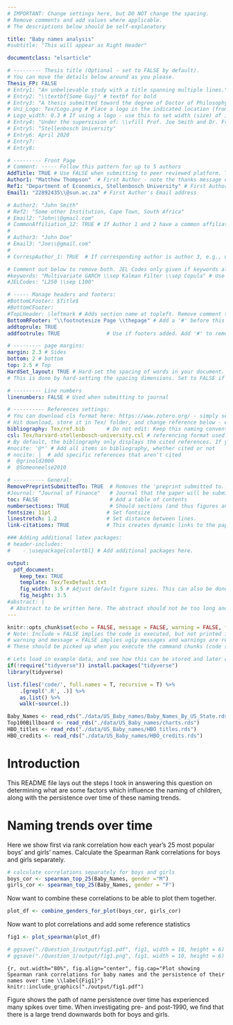 ```yaml
---
# IMPORTANT: Change settings here, but DO NOT change the spacing.
# Remove comments and add values where applicable.
# The descriptions below should be self-explanatory

title: "Baby names analysis"
#subtitle: "This will appear as Right Header"

documentclass: "elsarticle"

# --------- Thesis title (Optional - set to FALSE by default).
# You can move the details below around as you please.
Thesis_FP: FALSE
# Entry1: "An unbelievable study with a title spanning multiple lines."
# Entry2: "\\textbf{Some Guy}" # textbf for bold
# Entry3: "A thesis submitted toward the degree of Doctor of Philosophy"
# Uni_Logo: Tex/Logo.png # Place a logo in the indicated location (from your root, e.g. defaults to ~/Tex/Logo.png) and uncomment this line. Leave uncommented for no image
# Logo_width: 0.3 # If using a logo - use this to set width (size) of image
# Entry4: "Under the supervision of: \\vfill Prof. Joe Smith and Dr. Frank Smith"
# Entry5: "Stellenbosch University"
# Entry6: April 2020
# Entry7:
# Entry8:

# --------- Front Page
# Comment: ----- Follow this pattern for up to 5 authors
AddTitle: TRUE # Use FALSE when submitting to peer reviewed platform. This will remove author names.
Author1: "Matthew Thompson"  # First Author - note the thanks message displayed as an italic footnote of first page.
Ref1: "Department of Economics, Stellenbosch University" # First Author's Affiliation
Email1: "22892435\\@sun.ac.za" # First Author's Email address

# Author2: "John Smith"
# Ref2: "Some other Institution, Cape Town, South Africa"
# Email2: "John\\@gmail.com"
# CommonAffiliation_12: TRUE # If Author 1 and 2 have a common affiliation. Works with _13, _23, etc.
# 
# Author3: "John Doe"
# Email3: "Joe\\@gmail.com"
# 
# CorrespAuthor_1: TRUE  # If corresponding author is author 3, e.g., use CorrespAuthor_3: TRUE

# Comment out below to remove both. JEL Codes only given if keywords also given.
#keywords: "Multivariate GARCH \\sep Kalman Filter \\sep Copula" # Use \\sep to separate
#JELCodes: "L250 \\sep L100"

# ----- Manage headers and footers:
#BottomLFooter: $Title$
#BottomCFooter:
#TopLHeader: \leftmark # Adds section name at topleft. Remove comment to add it.
BottomRFooter: "\\footnotesize Page \\thepage" # Add a '#' before this line to remove footer.
addtoprule: TRUE
addfootrule: TRUE               # Use if footers added. Add '#' to remove line.

# --------- page margins:
margin: 2.3 # Sides
bottom: 2 # bottom
top: 2.5 # Top
HardSet_layout: TRUE # Hard-set the spacing of words in your document. This will stop LaTeX squashing text to fit on pages, e.g.
# This is done by hard-setting the spacing dimensions. Set to FALSE if you want LaTeX to optimize this for your paper.

# --------- Line numbers
linenumbers: FALSE # Used when submitting to journal

# ---------- References settings:
# You can download cls format here: https://www.zotero.org/ - simply search for your institution. You can also edit and save cls formats here: https://editor.citationstyles.org/about/
# Hit download, store it in Tex/ folder, and change reference below - easy.
bibliography: Tex/ref.bib       # Do not edit: Keep this naming convention and location.
csl: Tex/harvard-stellenbosch-university.csl # referencing format used.
# By default, the bibliography only displays the cited references. If you want to change this, you can comment out one of the following:
#nocite: '@*' # Add all items in bibliography, whether cited or not
# nocite: |  # add specific references that aren't cited
#  @grinold2000
#  @Someoneelse2010

# ---------- General:
RemovePreprintSubmittedTo: TRUE  # Removes the 'preprint submitted to...' at bottom of titlepage
#Journal: "Journal of Finance"   # Journal that the paper will be submitting to, if RemovePreprintSubmittedTo is set to TRUE.
toc: FALSE                       # Add a table of contents
numbersections: TRUE             # Should sections (and thus figures and tables) be numbered?
fontsize: 11pt                  # Set fontsize
linestretch: 1.2                # Set distance between lines.
link-citations: TRUE            # This creates dynamic links to the papers in reference list.

### Adding additional latex packages:
# header-includes:
#    - \usepackage{colortbl} # Add additional packages here.

output:
  pdf_document:
    keep_tex: TRUE
    template: Tex/TexDefault.txt
    fig_width: 3.5 # Adjust default figure sizes. This can also be done in the chunks of the text.
    fig_height: 3.5
#abstract: |
 # Abstract to be written here. The abstract should not be too long and should provide the reader with a good understanding what you are writing about. Academic papers are not like novels where you keep the reader in suspense. To be effective in getting others to read your paper, be as open and concise about your findings here as possible. Ideally, upon reading your abstract, the reader should feel he / she must read your paper in entirety.
---
```


<!-- First: Set your default preferences for chunk options: -->

<!-- If you want a chunk's code to be printed, set echo = TRUE. message = FALSE stops R printing ugly package loading details in your final paper too. I also suggest setting warning = FALSE and checking for warnings in R, else you might find ugly warnings in your paper. -->

```r
knitr::opts_chunk$set(echo = FALSE, message = FALSE, warning = FALSE, fig.width = 6, fig.height = 5, fig.pos="H", fig.pos = 'H')
# Note: Include = FALSE implies the code is executed, but not printed in your pdf.
# warning and message = FALSE implies ugly messages and warnings are removed from your pdf.
# These should be picked up when you execute the command chunks (code sections below) in your rmd, not printed in your paper!

# Lets load in example data, and see how this can be stored and later called from your 'data' folder.
if(!require("tidyverse")) install.packages("tidyverse")
library(tidyverse)

list.files('code/', full.names = T, recursive = T) %>%
    .[grepl('.R', .)] %>% 
    as.list() %>% 
    walk(~source(.))

```

```r
Baby_Names <- read_rds("./data/US_Baby_names/Baby_Names_By_US_State.rds")
Top100Billboard <- read_rds("./data/US_Baby_names/charts.rds")
HBO_titles <- read_rds("./data/US_Baby_names/HBO_titles.rds")
HBO_credits <- read_rds("./data/US_Baby_names/HBO_credits.rds")
```


<!-- ############################## -->
<!-- # Start Writing here: -->
<!-- ############################## -->

# Introduction \label{Introduction}

This README file lays out the steps I took in answering this question on determining what are some factors which influence the naming of children, along with the persistence over time of these naming trends. 


# Naming trends over time \label{Naming}

Here we show first via rank correlation how each year's 25 most popular boys' and girls' names. Calculate the Spearman Rank correlations for boys and girls separately.

```r
# calculate correlations separately for boys and girls
boys_cor <- spearman_top_25(Baby_Names, gender ="M")
girls_cor <- spearman_top_25(Baby_Names, gender = "F")
```

Now want to combine these correlations to be able to plot them together.

```r
plot_df <- combine_genders_for_plot(boys_cor, girls_cor)
```

Now want to plot correlations and add some reference statistics

```r
fig1 <- plot_spearman(plot_df)

# ggsave("./Question_1/output/fig1.pdf", fig1, width = 10, height = 6)
# ggsave("./Question_1/output/fig1.png", fig1, width = 10, height = 6)
```

```{r, out.width="80%", fig.align="center", fig.cap="Plot showing Spearman rank correlations for baby names and the persistence of their names over time \\label{Fig1}"}
knitr::include_graphics("./output/fig1.pdf")
```


Figure \ref{Fig1} shows the path of name persistence over time has experienced many spikes over time. When investigating pre- and post-1990, we find that there is a large trend downwards both for boys and girls.


<!-- Make title of bibliography here: -->
<!-- \newpage -->

<!-- \newpage -->

<!-- # References {-} -->

<!-- <div id="refs"></div> -->


